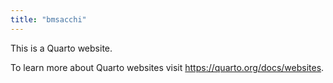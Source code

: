 ```yaml
---
title: "bmsacchi"
---
```


This is a Quarto website.

To learn more about Quarto websites visit <https://quarto.org/docs/websites>.

